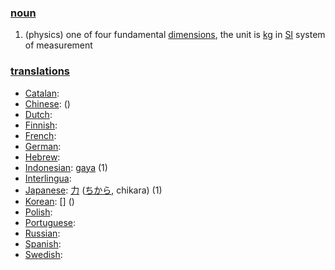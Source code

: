=== [[noun]] ===
# (physics) one of four fundamental [[dimension]]s, the unit is [[kg]] in [[SI]] system of measurement

=== [[translation]]s ===

*[[Catalan]]: [[]] '' ''
*[[Chinese]]: [[]] ()
*[[Dutch]]: [[]] '' ''
*[[Finnish]]: [[]]
*[[French]]: [[]] '' ''
*[[German]]: [[]] '' ''
*[[Hebrew]]: [[]] '' ''
*[[Indonesian]]: [[gaya]] (1)
*[[Interlingua]]: [[]]
*[[Japanese]]: [[力]] ([[ちから]], chikara) (1)
*[[Korean]]: [[]] [] ()
*[[Polish]]: [[]]
*[[Portuguese]]: [[]] '' ''
*[[Russian]]: [[]]
*[[Spanish]]: [[]] '' ''
*[[Swedish]]: [[]] '' ''